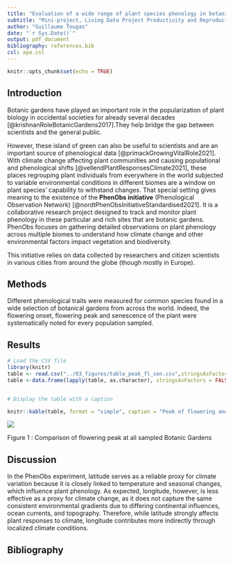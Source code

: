 ```yaml
---
title: "Evaluation of a wide range of plant species phenology in botanical gardens across the world"
subtitle: "Mini-project, Living Data Project Productivity and Reproducibility course"
author: "Guillaume Tougas"
date: "`r Sys.Date()`"
output: pdf_document
bibliography: references.bib
csl: apa.csl
---
```


```r
knitr::opts_chunk$set(echo = TRUE)
```

## Introduction

Botanic gardens have played an important role in the popularization of plant biology in occidental societies for already several decades [@krishnanRoleBotanicGardens2017].They help bridge the gap between scientists and the general public.

However, these island of green can also be useful to scientists and are an important source of phenological data [@primackGrowingVitalRole2021]. With climate change affecting plant communities and causing populational and phenological shifts [@vellendPlantResponsesClimate2021], these places regrouping plant individuals from everywhere in the world subjected to variable environmental conditions in different biomes are a window on plant species' capability to withstand changes. That special setting gives meaning to the existence of the **PhenObs initiative** (Phenological Observation Network) [@nordtPhenObsInitiativeStandardised2021]. It is a collaborative research project designed to track and monitor plant phenology in these particular and rich sites that are botanic gardens. PhenObs focuses on gathering detailed observations on plant phenology across multiple biomes to understand how climate change and other environmental factors impact vegetation and biodiversity.

This initiative relies on data collected by researchers and citizen scientists in various cities from around the globe (though mostly in Europe).

## Methods

Different phenological traits were measured for common species found in a wide selection of botanical gardens from across the world. Indeed, the flowering onset, flowering peak and senescence of the plant were systematically noted for every population sampled.

## Results

```r

# Load the CSV file
library(knitr)
table <- read.csv("../03_figures/table_peak_fl_sen.csv",stringsAsFactors = FALSE, encoding = "UTF-8")
table <-data.frame(lapply(table, as.character), stringsAsFactors = FALSE)


# Display the table with a caption

knitr::kable(table, format = "simple", caption = "Peak of flowering and senescence for Achillea Millefolium in different gardens")

```

![](../03_figures/botanic_garden_peakflowering.png)

Figure 1 : Comparison of flowering peak at all sampled Botanic Gardens

## Discussion

In the PhenObs experiment, latitude serves as a reliable proxy for climate variation because it is closely linked to temperature and seasonal changes, which influence plant phenology. As expected, longitude, however, is less effective as a proxy for climate change, as it does not capture the same consistent environmental gradients due to differing continental influences, ocean currents, and topography. Therefore, while latitude strongly affects plant responses to climate, longitude contributes more indirectly through localized climate conditions.

## Bibliography


